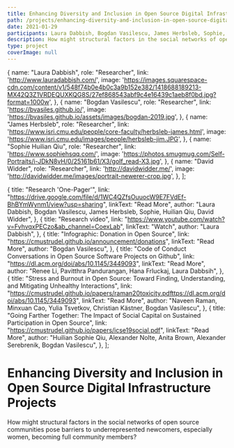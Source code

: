 ```yaml
---
title: Enhancing Diversity and Inclusion in Open Source Digital Infrastructure Projects
path: /projects/enhancing-diversity-and-inclusion-in-open-source-digital-infrastructure-projects
date: 2021-01-29
participants: Laura Dabbish, Bogdan Vasilescu, James Herbsleb, Sophie, Huilian Qiu, David Widder
description: How might structural factors in the social networks of open source communities pose barriers to underrepresented newcomers, especially women, becoming full community members?
type: project
coverImage: null
---
```


  {
    name: "Laura Dabbish",
    role: "Researcher",
    link: 'http://www.lauradabbish.com/',
    image: 'https://images.squarespace-cdn.com/content/v1/548f74b0e4b0c3a9b152e382/1418688189213-MX42Q3Z1VRDEQUXKQG8S/27ef868543abf9c4e16439c1aeb8f0bd.jpg?format=1000w',
  },
  {
    name: "Bogdan Vasilescu",
    role: "Researcher",
    link: 'https://bvasiles.github.io/',
    image: 'https://bvasiles.github.io/assets/images/bogdan-2019.jpg',
  },
  {
    name: "James Herbsleb",
    role: "Researcher",
    link: 'https://www.isri.cmu.edu/people/core-faculty/herbsleb-james.html',
    image: 'https://www.isri.cmu.edu/images/people/herbsleb-jim.JPG',
  },
  {
    name: "Sophie Huilian Qiu",
    role: "Researcher",
    link: 'https://www.sophiehsqq.com/',
    image: 'https://photos.smugmug.com/Self-Portraits/i-JDkN8vH/0/25161b61/X3/golf_read-X3.jpg',
  },
  {
    name: "David Widder",
    role: "Researcher",
    link: 'http://davidwidder.me/',
    image: 'http://davidwidder.me/images/portrait-newerer-crop.jpg',
  },
];

  {
    title: "Research 'One-Pager'",
    link: "https://drive.google.com/file/d/1WC4QZfsOuuocW9E7FVdEf-BhBYmWynm1/view?usp=sharing",
    linkText: "Read More",
    author:
      "Laura Dabbish, Bogdan Vasilescu, James Herbsleb, Sophie, Huilian Qiu, David Widder",
  },
  {
    title: "Research video",
    link: "https://www.youtube.com/watch?v=FvhvqxPECzo&ab_channel=CoexLab",
    linkText: "Watch",
    author: "Laura Dabbish",
  },
  {
    title: "Infographic: Donation in Open Source",
    link: "https://cmustrudel.github.io/announcement/donations",
    linkText: "Read More",
    author: "Bogdan Vasilescu",
  },
  {
    title: "Code of Conduct Conversations in Open Source Software Projects on Github",
    link: "https://dl.acm.org/doi/abs/10.1145/3449093",
    linkText: "Read More",
    author: "Renee Li, Pavitthra Pandurangan, Hana Frluckaj, Laura Dabbsih",
  },
  {
    title: "Stress and Burnout in Open Source: Toward Finding, Understanding, and Mitigating Unhealthy Interactions",
    link: "https://cmustrudel.github.io/papers/raman20toxicity.pdfttps://dl.acm.org/doi/abs/10.1145/3449093",
    linkText: "Read More",
    author: "Naveen Raman, Minxuan Cao, Yulia Tsvetkov, Christian Kästner, Bogdan Vasilescu",
  },
  {
    title: "Going Farther Together: The Impact of Social Capital on Sustained Participation in Open Source",
    link: "https://cmustrudel.github.io/papers/icse19social.pdf",
    linkText: "Read More",
    author: "Huilian Sophie Qiu, Alexander Nolte, Anita Brown, Alexander Serebrenik, Bogdan Vasilescu",
  },
];

# Enhancing Diversity and Inclusion in Open Source Digital Infrastructure Projects

How might structural factors in the social networks of open source communities pose barriers to underrepresented newcomers, especially women, becoming full community members?
